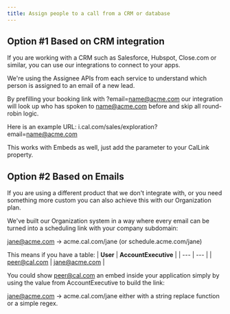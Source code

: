 ```yaml
---
title: Assign people to a call from a CRM or database
---
```


## Option #1 Based on CRM integration

If you are working with a CRM such as Salesforce, Hubspot, Close.com or similar, you can use our integrations to connect to your apps.

We're using the Assignee APIs from each service to understand which person is assigned to an email of a new lead.

By prefilling your booking link with ?email=[name@acme.com](https://cal.com/help/en/articles/) our integration will look up who has spoken to [name@acme.com](https://cal.com/help/en/articles/) before and skip all round-robin logic.

Here is an example URL: i.cal.com/sales/exploration?email=[name@acme.com](https://cal.com/help/en/articles/)

This works with Embeds as well, just add the parameter to your CalLink property.

## Option #2 Based on Emails

If you are using a different product that we don't integrate with, or you need something more custom you can also achieve this with our Organization plan.

We've built our Organization system in a way where every email can be turned into a scheduling link with your company subdomain:

[jane@acme.com](https://cal.com/help/en/articles/) → acme.cal.com/jane (or schedule.acme.com/jane)

This means if you have a table:
| **User** | **AccountExecutive** |
| --- | --- |
| [peer@cal.com](https://cal.com/help/en/articles/) | [jane@acme.com](https://cal.com/help/en/articles/) |

You could show [peer@cal.com](https://cal.com/help/en/articles/) an embed inside your application simply by using the value from AccountExecutive to build the link:

[jane@acme.com](https://cal.com/help/en/articles/) → acme.cal.com/jane either with a string replace function or a simple regex.
